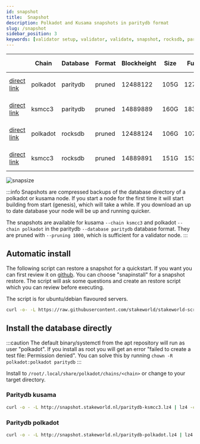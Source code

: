 ```yaml
---
id: snapshot
title:  Snapshot
description: Polkadot and Kusama snapshots in paritydb format
slug: /snapshot
sidebar_position: 3
keywords: [validator setup, validator, validate, snapshot, rocksdb, paritydb, pruning, polkadot, kusama]
---
```


|  | Chain    | Database   | Format | Blockheight | Size       | Full         | Creation date     |
| ------------------------| ----------- | -------- | ------- | ----------- | ---------- | ------------ | -------- |
| [direct link](http://snapshot.stakeworld.nl/paritydb-polkadot.lz4) | polkadot | paritydb | pruned | 12488122 | 105G | 127G | Sat 15 Oct @ 09:44 |
| [direct link](http://snapshot.stakeworld.nl/paritydb-ksmcc3.lz4) | ksmcc3 | paritydb | pruned | 14889889 | 160G | 183G | Sat 15 Oct @ 09:44 |
| [direct link](http://snapshot.stakeworld.nl/rocksdb-polkadot.lz4) | polkadot | rocksdb | pruned | 12488124 | 106G | 107G | Sat 15 Oct @ 09:44 |
| [direct link](http://snapshot.stakeworld.nl/rocksdb-ksmcc3.lz4) | ksmcc3 | rocksdb | pruned | 14889891 | 151G | 153G | Sat 15 Oct @ 09:44 |

![snapsize](/img/snapsize.png)

:::info
Snapshots are compressed backups of the database directory of a polkadot or kusama node. If you start a node for the first time it will start building from start (genesis), which will take a while. If you download an up to date database your node will be up and running quicker.

The snapshots are available for kusama `--chain ksmcc3` and polkadot `--chain polkadot` in the paritydb `--database paritydb` database format. They are pruned with `--pruning 1000`, which is sufficient for a validator node.
:::

## Automatic install

The following script can restore a snapshot for a quickstart. If you want you can first review it on [github](https://github.com/stakeworld/stakeworld-scripts/blob/master/node-install.sh). You can choose "snapinstall" for a snapshot restore. The script will ask some questions and create an restore script which you can review before executing.

The script is for ubuntu/debian flavoured servers.

```bash
curl -o- -L https://raw.githubusercontent.com/stakeworld/stakeworld-scripts/master/node-install.sh | bash
```

## Install the database directly

:::caution
The default binary/systemctl from the apt repository will run as user "polkadot". If you install as root you will get an error "failed to create a test file: Permission denied". You can solve this by running `chown -R polkadot:polkadot paritydb`
:::

Install to `/root/.local/share/polkadot/chains/<chain>` or change to your target directory.

### Paritydb kusama
```bash
curl -o - -L http://snapshot.stakeworld.nl/paritydb-ksmcc3.lz4 | lz4 -c -d - | tar -x -C /root/.local/share/polkadot/chains/ksmcc3
```

### Paritydb polkadot
```bash
curl -o - -L http://snapshot.stakeworld.nl/paritydb-polkadot.lz4 | lz4 -c -d - | tar -x -C /root/.local/share/polkadot/chains/polkadot
```
